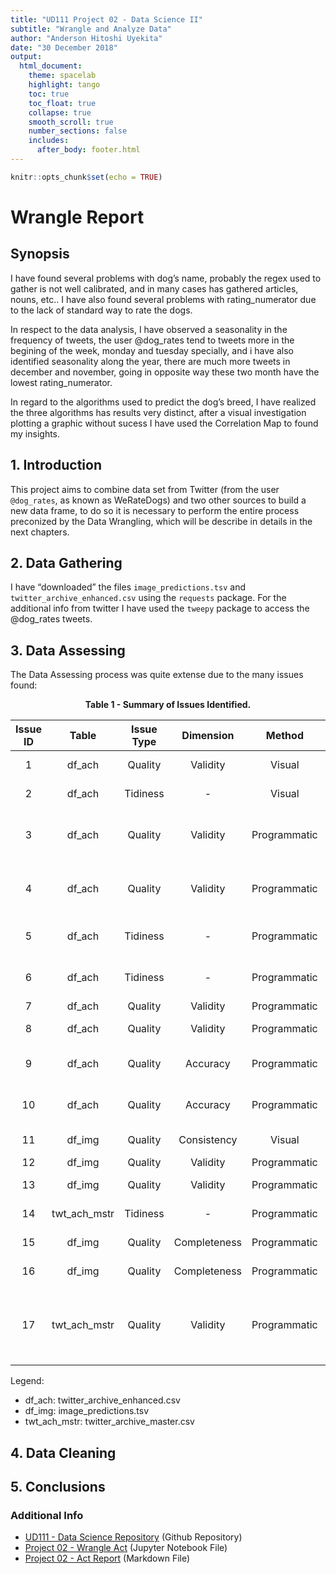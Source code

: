 ```yaml
---
title: "UD111 Project 02 - Data Science II"
subtitle: "Wrangle and Analyze Data"
author: "Anderson Hitoshi Uyekita"
date: "30 December 2018"
output:
  html_document:
    theme: spacelab
    highlight: tango
    toc: true
    toc_float: true
    collapse: true
    smooth_scroll: true
    number_sections: false
    includes:
      after_body: footer.html
---
```


```r
knitr::opts_chunk$set(echo = TRUE)
```

# Wrangle Report

## Synopsis

I have found several problems with dog's name, probably the regex used to gather is not well calibrated, and in many cases has gathered articles, nouns, etc.. I have also found several problems with rating_numerator due to the lack of standard way to rate the dogs.

In respect to the data analysis, I have observed a seasonality in the frequency of tweets, the user @dog_rates tend to tweets more in the begining of the week, monday and tuesday specially, and i have also identified seasonality along the year, there are much more tweets in december and november, going in opposite way these two month have the lowest rating_numerator.

In regard to the algorithms used to predict the dog's breed, I have realized the three algorithms has results very distinct, after a visual investigation plotting a graphic without sucess I have used the Correlation Map to found my insights.

## 1. Introduction

This project aims to combine data set from Twitter (from the user `@dog_rates`, as known as WeRateDogs) and two other sources to build a new data frame, to do so it is necessary to perform the entire process preconized by the Data Wrangling, which will be describe in details in the next chapters.

## 2. Data Gathering

I have "downloaded" the files `image_predictions.tsv` and `twitter_archive_enhanced.csv` using the `requests` package. For the additional info from twitter I have used the `tweepy` package to access the @dog_rates tweets.

## 3. Data Assessing

The Data Assessing process was quite extense due to the many issues found:

<center><strong>Table 1 - Summary of Issues Identified.</strong></center>

|Issue ID|Table|Issue Type|Dimension|Method|Column|Description|
|:-:|:-:|:-:|:-:|:-:|:-:|:-:|
|1|df_ach|Quality|Validity|Visual|name|Invalid names or non-standard names.|
|2|df_ach|Tidiness|-|Visual|source|HTML tags, URL, and content in a single column.|
|3|df_ach|Quality|Validity|Programmatic|rating_numerator|Invalid ratings. Value varies from 1776 to 0.<br>Data Strucutre must be converted from `int` to `float`.|
|4|df_ach|Quality|Validity|Programmatic|rating_denominator|Invalid denominator, I expected a fixed base.<br>Data Strucutre must be converted from `int` to `float`.|
|5|df_ach|Tidiness|-|Programmatic|doggo, floofer, pupper, and puppo|This is a categorical variable and could be combine into one column.|
|6|df_ach|Tidiness|-|Programmatic|text|There are two information in a single column. Split the text from the URL.|
|7|df_ach|Quality|Validity|Programmatic|timestamp|Converted to date.|
|8|df_ach|Quality|Validity|Programmatic|tweet_id|Following the example of zip code, it must be string.|
|9|df_ach|Quality|Accuracy|Programmatic|retweeted_status_id|The same dog could be recorded twice or more in cases of retweets.|
|10|df_ach|Quality|Accuracy|Programmatic|in_reply_to_status_id|The same dog could be recorded twice or more in cases of reply.|
|11|df_img|Quality|Consistency|Visual|p1, p2, and p3|Dog's breed is not standardized.|
|12|df_img|Quality|Validity|Programmatic|tweet_id|Convert it to string.|
|13|df_img|Quality|Validity|Programmatic|jpg_url|Duplicated images and consequently double entry.|
|14|twt_ach_mstr|Tidiness|-|Programmatic|-|Merging these two tables (`df_ach` and `df_img`) into one.|
|15|df_img|Quality|Completeness|Programmatic|"retweet count"|Gather additional info in `tweet_json.txt` file.|
|16|df_img|Quality|Completeness|Programmatic|"favorite count"|Gather additional info in `tweet_json.txt` file.|
|17|twt_ach_mstr|Quality|Validity|Programmatic|"many columns"|Remove `in_reply_to_status_id`, `in_reply_to_user_id`, `retweeted_status_timestamp`, `retweeted_status_id`, and `retweeted_status_user_id`.

Legend:

* df_ach: twitter_archive_enhanced.csv
* df_img: image_predictions.tsv
* twt_ach_mstr: twitter_archive_master.csv


## 4. Data Cleaning



## 5. Conclusions



### Additional Info



* [UD111 - Data Science Repository][url_1] (Github Repository)
* [Project 02 - Wrangle Act][url_2] (Jupyter Notebook File)
* [Project 02 - Act Report][url_3] (Markdown File)

[url_1]: https://github.com/AndersonUyekita/ND111_data_science_foundations_02
[url_2]: https://github.com/AndersonUyekita/ND111_data_science_foundations_02/blob/master/03-Chapter03/00-Project_02/nd111_udacity_project_02.ipynb
[url_3]: ads